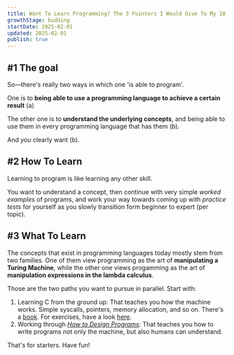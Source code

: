 ```yaml
---
title: Want To Learn Programming? The 3 Pointers I Would Give To My 10-Years-Ago Self 
growthStage: budding
startDate: 2025-02-01
updated: 2025-02-01
publish: true
---
```


## #1 The goal

So—there's really two ways in which one 'is able to program'.

One is to **being able to use a programming language to achieve a certain result** (a)

The other one is to **understand the underlying concepts**, and being able to use them in every programming language that has them (b).

And _you_ clearly want (b).

## #2 How To Learn

Learning to program is like learning any other skill.

You want to understand a concept, then continue with very simple _worked examples_ of programs, and work your way towards coming up with _practice tests_ for yourself as you slowly transition form beginner to expert (per topic).

## #3 What To Learn

The concepts that exist in programming languages today mostly stem from two families. One of them view programming as the art of **manipulating a Turing Machine**, while the other one views progamming as the art of **manipulation expressions in the lambda calculus**.

Those are the two paths you want to pursue in parallel. Start with:

1. Learning C from the ground up: That teaches you how the machine works. Simple syscalls, pointers, memory allocation, and so on. There's a [book](https://www.amazon.com/Programming-Language-Prentice-Hall-Software/dp/0131103628). For exercises, have a look [here](https://42-cursus.gitbook.io/guide).
2. Working through [_How to Design Programs_](https://htdp.org/): That teaches you how to write programs not only the machine, but also humans can understand.

That's for starters. Have fun!
